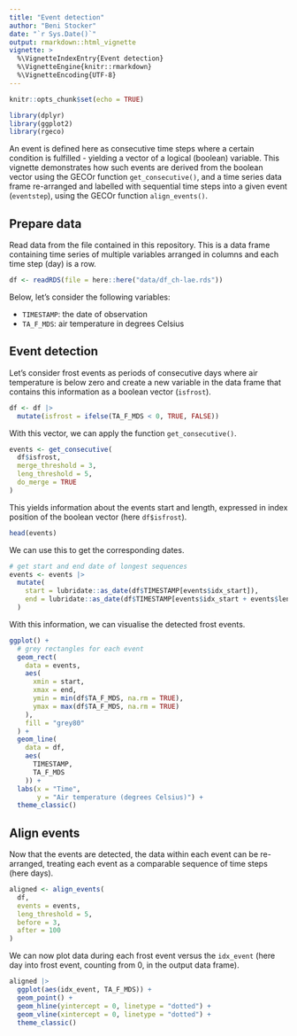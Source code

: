 ```yaml
---
title: "Event detection"
author: "Beni Stocker"
date: "`r Sys.Date()`"
output: rmarkdown::html_vignette
vignette: >
  %\VignetteIndexEntry{Event detection}
  %\VignetteEngine{knitr::rmarkdown}
  %\VignetteEncoding{UTF-8}
---
```


```r
knitr::opts_chunk$set(echo = TRUE)
```

```r
library(dplyr)
library(ggplot2)
library(rgeco)
```

An event is defined here as consecutive time steps where a certain condition is fulfilled - yielding a vector of a logical (boolean) variable. This vignette demonstrates how such events are derived from the boolean vector using the GECOr function `get_consecutive()`, and a time series data frame re-arranged and labelled with sequential time steps into a given event (`eventstep`), using the GECOr function `align_events()`. 

## Prepare data

Read data from the file contained in this repository. This is a data frame containing time series of multiple variables arranged in columns and each time step (day) is a row.
```r
df <- readRDS(file = here::here("data/df_ch-lae.rds"))
```

Below, let's consider the following variables:

- `TIMESTAMP`: the date of observation
- `TA_F_MDS`: air temperature in degrees Celsius

## Event detection

Let's consider frost events as periods of consecutive days where air temperature is below zero and create a new variable in the data frame that contains this information as a boolean vector (`isfrost`).

```r
df <- df |> 
  mutate(isfrost = ifelse(TA_F_MDS < 0, TRUE, FALSE))
```

With this vector, we can apply the function `get_consecutive()`. 

```r
events <- get_consecutive(
  df$isfrost,
  merge_threshold = 3,
  leng_threshold = 5,
  do_merge = TRUE
)
```

This yields information about the events start and length, expressed in index position of the boolean vector (here `df$isfrost`).
```r
head(events)
```

We can use this to get the corresponding dates.

```r
# get start and end date of longest sequences
events <- events |> 
  mutate(
    start = lubridate::as_date(df$TIMESTAMP[events$idx_start]),
    end = lubridate::as_date(df$TIMESTAMP[events$idx_start + events$len - 1])
  )
```

With this information, we can visualise the detected frost events.

```r
ggplot() +
  # grey rectangles for each event
  geom_rect(
    data = events,
    aes(
      xmin = start,
      xmax = end,
      ymin = min(df$TA_F_MDS, na.rm = TRUE),
      ymax = max(df$TA_F_MDS, na.rm = TRUE)
    ),
    fill = "grey80"
  ) +
  geom_line(
    data = df,
    aes(
      TIMESTAMP,
      TA_F_MDS
    )) +
  labs(x = "Time",
       y = "Air temperature (degrees Celsius)") +
  theme_classic()
```

## Align events

Now that the events are detected, the data within each event can be re-arranged, treating each event as a comparable sequence of time steps (here days).

```r
aligned <- align_events(
  df, 
  events = events,
  leng_threshold = 5,
  before = 3, 
  after = 100
)
```

We can now plot data during each frost event versus the `idx_event` (here day into frost event, counting from 0, in the output data frame).

```r
aligned |> 
  ggplot(aes(idx_event, TA_F_MDS)) +
  geom_point() + 
  geom_hline(yintercept = 0, linetype = "dotted") +
  geom_vline(xintercept = 0, linetype = "dotted") +
  theme_classic()
```


